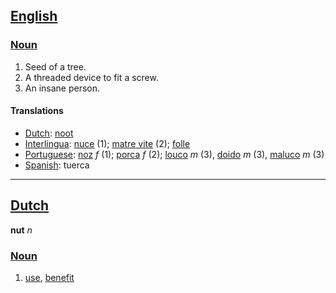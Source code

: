 ==[[English]]==
=== [[Noun]] ===
# Seed of a tree.
# A threaded device to fit a screw.
# An insane person.

====Translations====
*[[Dutch]]: [[noot]]
*[[Interlingua]]: [[nuce]] (1); [[matre vite]] (2); [[folle]]
*[[Portuguese]]: [[noz]] ''f'' (1); [[porca]] ''f'' (2); [[louco]] ''m'' (3), [[doido]] ''m'' (3), [[maluco]] ''m'' (3)
*[[Spanish]]: tuerca

----

==[[Dutch]]==

'''nut''' ''n''

===[[Noun]]===

# [[use]], [[benefit]]